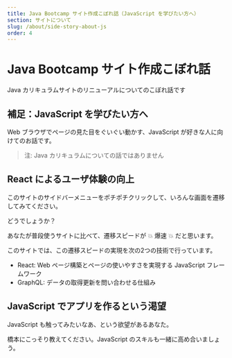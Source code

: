 ```yaml
---
title: Java Bootcamp サイト作成こぼれ話（JavaScript を学びたい方へ）
section: サイトについて
slug: /about/side-story-about-js
order: 4
---
```


# Java Bootcamp サイト作成こぼれ話

Java カリキュラムサイトのリニューアルについてのこぼれ話です

## 補足：JavaScript を学びたい方へ

Web ブラウザでページの見た目をぐいぐい動かす、JavaScript が好きな人に向けてのお話です。

> 注: Java カリキュラムについての話ではありません

## React によるユーザ体験の向上

このサイトのサイドバーメニューをポチポチクリックして、いろんな画面を遷移してみてください。

どうでしょうか？

あなたが普段使うサイトに比べて、遷移スピードが 💥 爆速 💥 だと思います。

このサイトでは、この遷移スピードの実現を次の2つの技術で行っています。

- React: Web ページ構築とページの使いやすさを実現する JavaScript フレームワーク
- GraphQL: データの取得更新を問い合わせる仕組み

## JavaScript でアプリを作るという渇望

JavaScript も触ってみたいなあ、という欲望があるあなた。

橋本にこっそり教えてください。JavaScript のスキルも一緒に高め合いましょう。
